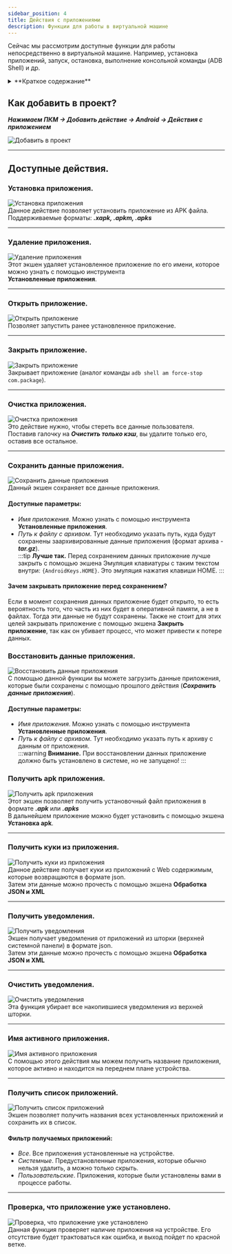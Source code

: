 ```yaml
---
sidebar_position: 4
title: Действия с приложениями
description: Функции для работы в виртуальной машине
---
```


Сейчас мы рассмотрим доступные функции для работы непосредственно в виртуальной машине. Например, установка приложений, запуск, остановка, выполнение консольной команды (ADB Shell) и др.  

<details>
<summary>**Краткое содержание**</summary>
<!--All you need is a blank line-->

    + Добавление действия в проект.  
    + Установка приложения.
    + Удаление приложения.  
    + Открыть приложение.    
    + Закрыть приложение.  
    + Очистка приложения.  
    + Сохранить данные приложения.
    + Восстановить данные приложения.
    + Получить apk приложения.
    + Получить куки из приложения.
    + Получить уведомления. 
    + Очистить уведомления.
    + Имя активного приложения.
    + Получить список приложений.
    + Проверка, что приложение уже установлено.
</details> 

## Как добавить в проект?  
***Нажимаем ПКМ → Добавить действие → Android → Действия с приложением***  

![Добавить в проект](./assets/App/App_pic1.png)  
_______________________________________________   
## Доступные действия.  
### Установка приложения.  
![Установка приложения](./assets/App/App_pic2.png)  
Данное действие позволяет установить приложение из APK файла. Поддерживаемые форматы: ***.xapk, .apkm, .apks***
_______________________________________________  
### Удаление приложения.  
![Удаление приложения](./assets/App/App_pic3.png)  
Этот экшен удаляет установленное приложение по его имени, которое можно узнать с помощью инструмента  
**Установленные приложения**.  
_______________________________________________ 
### Открыть приложение.  
![Открыть приложение](./assets/App/App_pic4.png)  
Позволяет запустить ранее установленное приложение.  
_______________________________________________  
### Закрыть приложение.  
![Закрыть приложение](./assets/App/App_pic5.png)  
Закрывает приложение (аналог команды `adb shell am force-stop com.package`). 
_______________________________________________ 
### Очистка приложения.  
![Очистка приложения](./assets/App/App_pic6.png)   
Это действие нужно, чтобы стереть все данные пользователя.  
Поставив галочку на ***Очистить только кэш***, вы удалите только его, оставив все остальное. 
_______________________________________________ 
### Сохранить данные приложения.  
![Сохранить данные приложения](./assets/App/App_pic7.png)  
Данный экшен сохраняет все данные приложения.  
#### Доступные параметры:    
- *Имя приложения*. Можно узнать с помощью инструмента **Установленные приложения**.  
- *Путь к файлу с архивом*. Тут необходимо указать путь, куда будут сохранены заархивированные данные приложения (формат архива - ***tar.gz***).  
:::tip **Лучше так.**
Перед сохранением данных приложение лучше закрыть с помощью экшена Эмуляция клавиатуры с таким текстом внутри: `{AndroidKeys.HOME}`. Это эмуляция нажатия клавиши HOME.
:::  

#### Зачем закрывать приложение перед сохранением?  
Если в момент сохранения данных приложение будет открыто, то есть вероятность того, что часть из них будет в оперативной памяти, а не в файлах. Тогда эти данные не будут сохранены. Также не стоит для этих целей закрывать приложение с помощью экшена **Закрыть приложение**, так как он убивает процесс, что может привести к потере данных.  
### Восстановить данные приложения.  
![Восстановить данные приложения](./assets/App/App_pic8.png)  
С помощью данной функции вы можете загрузить данные приложения, которые были сохранены с помощью прошлого действия (***Сохранить данные приложения***).  
#### Доступные параметры:  
- *Имя приложения*. Можно узнать с помощью инструмента **Установленные приложения**.  
- *Путь к файлу с архивом*. Тут необходимо указать путь к архиву с данным от приложения.  
:::warning **Внимание.**
При восстановлении данных приложение должно быть установлено в системе, но не запущено!
::: 
 
### Получить apk приложения.  
![Получить apk приложения](./assets/App/App_pic9.png)  
Этот экшен позволяет получить установочный файл приложения в формате ***.apk*** или ***.apks***  
В дальнейшем приложение можно будет установить с помощью экшена **Установка apk**.  
_______________________________________________   
### Получить куки из приложения.  
![Получить куки из приложения](./assets/App/App_pic10.png)   
Данное действие получает куки из приложений с Web содержимым, которые возвращаются в формате json.  
Затем эти данные можно прочесть с помощью экшена **Обработка JSON и XML**  
_______________________________________________ 
### Получить уведомления.  
![Получить уведомления](./assets/App/App_pic11.png)   
Экшен получает уведомления от приложений из шторки (верхней системной панели) в формате json.  
Затем эти данные можно прочесть с помощью экшена **Обработка JSON и XML**  
_______________________________________________ 
### Очистить уведомления.  
![Очистить уведомления](./assets/App/App_pic15.png)  
Эта функция убирает все накопившиеся уведомления из верхней шторки.  
_______________________________________________   
### Имя активного приложения.  
![Имя активного приложения](./assets/App/App_pic12.png)  
С помощью этого действия мы можем получить название приложения, которое активно и находится на переднем плане устройства.  
_______________________________________________   
### Получить список приложений.  
![Получить список приложений](./assets/App/App_pic13.png)  
Экшен позволяет получить названия всех установленных приложений и сохранить их в список.  
#### Фильтр получаемых приложений:  
- *Все*. Все приложения установленные на устройстве.  
- *Системные*. Предустановленные приложения, которые обычно нельзя удалить, а можно только скрыть.  
- *Пользовательские*. Приложения, которые были установлены вами в процессе работы.  
_______________________________________________ 
### Проверка, что приложение уже установлено.  
![Проверка, что приложение уже установлено](./assets/App/App_pic14.png)  
Данная функция проверяет наличие приложения на устройстве. Его отсутствие будет трактоваться как ошибка, и выход пойдет по красной ветке.

   